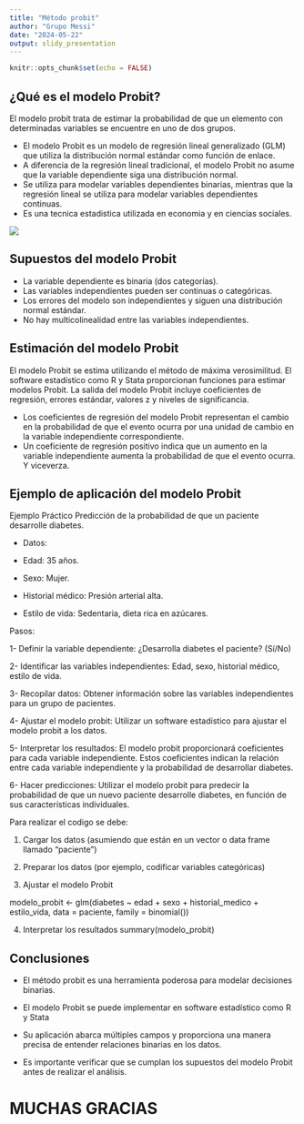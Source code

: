 ```yaml
---
title: "Método probit"
author: "Grupo Messi" 
date: "2024-05-22"
output: slidy_presentation
---
```


```r
knitr::opts_chunk$set(echo = FALSE)
```

## ¿Qué es el modelo Probit?

El modelo probit trata de estimar la probabilidad de que un elemento con determinadas variables se encuentre en uno de dos grupos.

-   El modelo Probit es un modelo de regresión lineal generalizado (GLM) que utiliza la distribución normal estándar como función de enlace.
-   A diferencia de la regresión lineal tradicional, el modelo Probit no asume que la variable dependiente siga una distribución normal.
-   Se utiliza para modelar variables dependientes binarias, mientras que la regresión lineal se utiliza para modelar variables dependientes continuas.
-   Es una tecnica estadistica utilizada en economia y en ciencias sociales.

![](https://economiahd.com/wp-content/uploads/2023/08/imagen-economia-hd-1.png?w=640)

## Supuestos del modelo Probit

-   La variable dependiente es binaria (dos categorías).
-   Las variables independientes pueden ser continuas o categóricas.
-   Los errores del modelo son independientes y siguen una distribución normal estándar.
-   No hay multicolinealidad entre las variables independientes.

## Estimación del modelo Probit

El modelo Probit se estima utilizando el método de máxima verosimilitud. El software estadístico como R y Stata proporcionan funciones para estimar modelos Probit. La salida del modelo Probit incluye coeficientes de regresión, errores estándar, valores z y niveles de significancia.

-   Los coeficientes de regresión del modelo Probit representan el cambio en la probabilidad de que el evento ocurra por una unidad de cambio en la variable independiente correspondiente.
-   Un coeficiente de regresión positivo indica que un aumento en la variable independiente aumenta la probabilidad de que el evento ocurra. Y viceverza.

## Ejemplo de aplicación del modelo Probit

Ejemplo Práctico Predicción de la probabilidad de que un paciente desarrolle diabetes.

-   Datos:

-   Edad: 35 años.

-   Sexo: Mujer.

-   Historial médico: Presión arterial alta.

-   Estilo de vida: Sedentaria, dieta rica en azúcares.

Pasos:

1- Definir la variable dependiente: ¿Desarrolla diabetes el paciente? (Sí/No)

2- Identificar las variables independientes: Edad, sexo, historial médico, estilo de vida.

3- Recopilar datos: Obtener información sobre las variables independientes para un grupo de pacientes.

4- Ajustar el modelo probit: Utilizar un software estadístico para ajustar el modelo probit a los datos.

5- Interpretar los resultados: El modelo probit proporcionará coeficientes para cada variable independiente. Estos coeficientes indican la relación entre cada variable independiente y la probabilidad de desarrollar diabetes.

6- Hacer predicciones: Utilizar el modelo probit para predecir la probabilidad de que un nuevo paciente desarrolle diabetes, en función de sus características individuales.

Para realizar el codigo se debe:

1.  Cargar los datos (asumiendo que están en un vector o data frame llamado "paciente")

2.  Preparar los datos (por ejemplo, codificar variables categóricas)

3.  Ajustar el modelo Probit

modelo_probit \<- glm(diabetes \~ edad + sexo + historial_medico + estilo_vida, data = paciente, family = binomial())

4.  Interpretar los resultados summary(modelo_probit)

## Conclusiones

-   El método probit es una herramienta poderosa para modelar decisiones binarias.

-   El modelo Probit se puede implementar en software estadístico como R y Stata

-   Su aplicación abarca múltiples campos y proporciona una manera precisa de entender relaciones binarias en los datos.

-   Es importante verificar que se cumplan los supuestos del modelo Probit antes de realizar el análisis.

# MUCHAS GRACIAS

